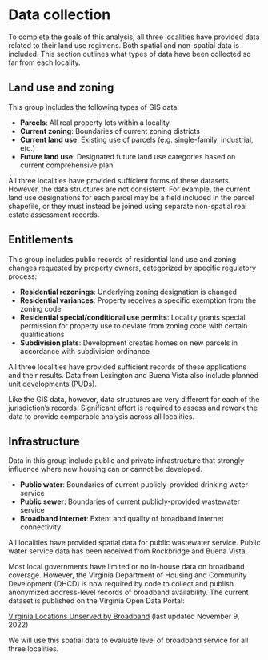 # Data collection {.unnumbered}

To complete the goals of this analysis, all three localities have provided data related to their land use regimens. Both spatial and non-spatial data is included. This section outlines what types of data have been collected so far from each locality.

## Land use and zoning

This group includes the following types of GIS data:

- **Parcels**: All real property lots within a locality
- **Current zoning**: Boundaries of current zoning districts
- **Current land use**: Existing use of parcels (e.g. single-family, industrial, etc.)
- **Future land use**: Designated future land use categories based on current comprehensive plan

All three localities have provided sufficient forms of these datasets. However, the data structures are not consistent. For example, the current land use designations for each parcel may be a field included in the parcel shapefile, or they must instead be joined using separate non-spatial real estate assessment records.

## Entitlements

This group includes public records of residential land use and zoning changes requested by property owners, categorized by specific regulatory process:

- **Residential rezonings**: Underlying zoning designation is changed
- **Residential variances**: Property receives a specific exemption from the zoning code
- **Residential special/conditional use permits**: Locality grants special permission for property use to deviate from zoning code with certain qualifications
- **Subdivision plats**: Development creates homes on new parcels in accordance with subdivision ordinance

All three localities have provided sufficient records of these applications and their results. Data from Lexington and Buena Vista also include planned unit developments (PUDs).

Like the GIS data, however, data structures are very different for each of the jurisdiction's records. Significant effort is required to assess and rework the data to provide comparable analysis across all localities.

## Infrastructure

Data in this group include public and private infrastructure that strongly influence where new housing can or cannot be developed. 

- **Public water**: Boundaries of current publicly-provided drinking water service
- **Public sewer**: Boundaries of current publicly-provided wastewater service
- **Broadband internet**: Extent and quality of broadband internet connectivity

All localities have provided spatial data for public wastewater service. Public water service data has been received from Rockbridge and Buena Vista.

Most local governments have limited or no in-house data on broadband coverage. However, the Virginia Department of Housing and Community Development (DHCD) is now required by code to collect and publish anonymized address-level records of broadband availability. The current dataset is published on the Virginia Open Data Portal:

[Virginia Locations Unserved by Broadband](https://data.virginia.gov/Government/Virginia-Locations-Unserved-by-Broadband/tu9g-ra7v) (last updated November 9, 2022)

We will use this spatial data to evaluate level of broadband service for all three localities.

